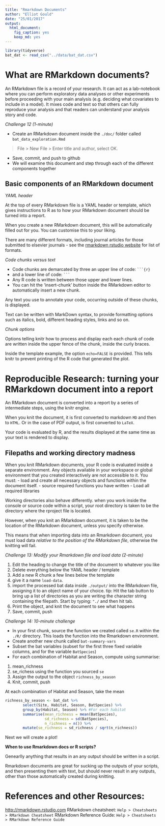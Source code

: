 ```yaml
---
title: "Rmarkdown Documents"
author: "Elliot Gould"
date: "25/01/2017"
output: 
  html_document: 
    fig_caption: yes
    keep_md: yes
---
```


```r
library(tidyverse)
bat_dat <- read_csv("../data/bat_dat.csv")
```


# What are RMarkdown documents?

An RMarkdown file is a record of your research. It can act as a lab-notebook where you can perform exploratory data analyses or other experiments before proceeding with your main analysis (e.g. deciding what covariates to include in a model). It mixes code and text so that others can fully reproduce your analysis and that readers can understand your analysis story and code.

*Challenge 12 (1-minute)*

- Create an RMarkdown document inside the `./doc/` folder called `bat_data_exploration.Rmd`

> File > New File > Enter title and author, select OK.

- Save, commit, and push to github
- We will examine this document and step through each of the different components together

## Basic components of an RMarkdown document

*YAML header*

At the top of every RMarkdown file is a YAML header or template, which gives instructions to R as to how your RMarkdown document should be turned into a report.

When you create a new RMarkdown document, this will be automatically filled out for you. You can customise this to your liking.

There are many different formats, including journal articles for those submitted to elsevier journals - see the [rmarkdown rstudio website](rmarkdown.rstudio.com/) for list of formats.

*Code chunks versus text*

- Code chunks are demarcated by three an upper line of code: ` ```{r} `
- and a lower line of code: ` ``` `
- Any R code is written between those upper and lower lines.
- You can hit the 'insert-chunk' button inside the RMarkdown editor to automatically insert a new chunk.

Any text you use to annotate your code, occurring outside of these chunks, is displayed.

Text can be written with MarkDown syntax, to provide formatting options such as italics, bold, different heading styles, links and so on.

*Chunk options*

Options telling knitr how to process and display each each chunk of code are written inside the upper fence of the chunk, inside the curly braces.

Inside the template example, the option `echo=FALSE` is provided. This tells knitr to prevent printing of the R code that generated the plot.

# Reproducible Research: turning your RMarkdown document into a report

An RMarkdown document is converted into a report by a series of intermediate steps, using the knitr engine.

When you knit the document, it is first converted to markdown `MD` and then to `HTML`. Or in the case of PDF output, is first converted to `LaTeX`.

Your code is evaluated by R, and the results displayed at the same time as your text is rendered to display.

## Filepaths and working directory madness

When you knit RMarkdown documents, your R code is evaluated inside a separate environment. Any objects available in your workspace or global environment that you created interactively are not accessible to it. You must:
- load and create all necessary objects and functions within the document itself.
- source required functions you have written
- Load all required libraries

Working directories also behave differently. when you work inside the console or source code within a script, your root directory is taken to be the directory where the rproject file is located.

However, when you knit an RMarkdown document, it is taken to be the location of the RMarkdown document, unless you specify otherwise.

This means that when importing data into an Rmarkdown document, you must load data *relative to the position of the RMarkdown file*, otherwise the knitting will fail.

*Challenge 13: Modify your Rmarkdown file and load data (2-minute)*

1. Edit the heading to change the title of the document to whatever you like
2. Delete everything below the YAML header / template
3. Add a new R chunk a few lines below the template
4. give it a name `load-data`.
5. import the processed bat data inside `./output/` into the RMarkdown file, assigning it to an object name of your choice.
tip: Hit the tab button to bring up a list of directories as you are writing the character string containing the filepath. Start by typing: `"./` and then hit tab.
6. Print the object, and knit the document to see what happens
7. Save, commit, push

*Challenge 14: 10-minute challenge*

- In your first chunk, source the function we created called `se.R` within the `./R/` directory. This loads the function into the Rmarkdown environment.
- Create another new chunk called `bat-summary-vars`
-  Subset the bat variables (subset for the first three fixed variable columns, and for the variable `BatSpecies`)
-  For each combination of Habitat and Season, compute using summarise:

1. mean_richness
2. se_richess using the function you sourced `se`
3. Assign the output to the object `richness_by_season`
4. Knit, commit, push

At each combination of Habitat and Season, take the mean 

```r
richness_by_season <- bat_dat %>% 
        select(Site, Habitat, Season, BatSpecies) %>%
        group_by(Habitat, Season) %>% #For each habitat
        summarise(mean_richness = mean(BatSpecies),
                  sd_richness = sd(BatSpecies),
                  n_richness = n()) %>%
        mutate(se_richness = sd_richness / sqrt(n_richness))
```

Next we will create a plot!

**When to use Rmarkdown docs or R scripts?**

Genearlly anything that results in an any output should be written in a script.

Rmarkdown documents are great for sucking up the outputs of your scripts, and then presenting them with text, but should never result in any outputs, other than those automatically created during knitting.


# References and other Resources:

[http://rmarkdown.rstudio.com](http://rmarkdown.rstudio.com)
RMarkdown cheatsheet: `Help > Cheatsheets > RMarkdown Cheatsheet`
RMarkdown Reference Guide: `Help > Cheatsheets > RMarkdown Reference Guide`
